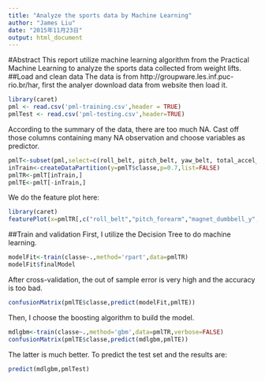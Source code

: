 ```yaml
---
title: "Analyze the sports data by Machine Learning"
author: "James Liu"
date: "2015年11月23日"
output: html_document
---
```


#Abstract
This report utilize machine learning algorithm from the Practical Machine Learning to analyze the sports data collected from weight lifts. 
##Load and clean data
The data is from http://groupware.les.inf.puc-rio.br/har, first the analyer download data from website then load it.

```r
library(caret)
pml <- read.csv('pml-training.csv',header = TRUE)
pmlTest <- read.csv('pml-testing.csv',header=TRUE)
```
According to the summary of the data, there are too much  NA. Cast off those columns containing many NA observation and choose variables as predictor.

```r
pmlT<-subset(pml,select=c(roll_belt, pitch_belt, yaw_belt, total_accel_belt,gyros_belt_x, gyros_belt_y ,gyros_belt_z, accel_belt_x, accel_belt_y, accel_belt_z,magnet_belt_x, magnet_belt_y ,magnet_belt_z, roll_arm, pitch_arm, yaw_arm, total_accel_arm,gyros_arm_x, gyros_arm_y, gyros_arm_z, accel_arm_x, accel_arm_y, accel_arm_z,magnet_arm_x, magnet_arm_y, magnet_arm_z,roll_dumbbell ,pitch_dumbbell, yaw_dumbbell,total_accel_dumbbell,gyros_dumbbell_x ,gyros_dumbbell_y, gyros_dumbbell_z, accel_dumbbell_x,accel_dumbbell_y ,accel_dumbbell_z, magnet_dumbbell_x, magnet_dumbbell_y, magnet_dumbbell_z,roll_forearm ,pitch_forearm, yaw_forearm,gyros_forearm_x, gyros_forearm_y, gyros_forearm_z, accel_forearm_x, accel_forearm_y,accel_forearm_z, magnet_forearm_x, magnet_forearm_y, magnet_forearm_z,classe ))
inTrain<-createDataPartition(y=pmlT$classe,p=0.7,list=FALSE)
pmlTR<-pmlT[inTrain,]
pmlTE<-pmlT[-inTrain,]
```
We do the feature plot here:

```r
library(caret)
featurePlot(x=pmlTR[,c("roll_belt","pitch_forearm","magnet_dumbbell_y","classe")], y=pmlTR$classe,plot="pairs")
```

##Train and validation
First, I utilize the Decision Tree to do machine learning. 
```r
modelFit<-train(classe~.,method='rpart',data=pmlTR)
modelFit$finalModel
```
After cross-validation, the out of sample error is very high and the accuracy is too bad.
```r
confusionMatrix(pmlTE$classe,predict(modelFit,pmlTE))
```

Then, I choose the boosting algorithm to build the model.
```r
mdlgbm<-train(classe~.,method='gbm',data=pmlTR,verbose=FALSE)
confusionMatrix(pmlTE$classe,predict(mdlgbm,pmlTE))
```

The latter is much better.
To predict the test set and the results are:
```r
predict(mdlgbm,pmlTest)
```


